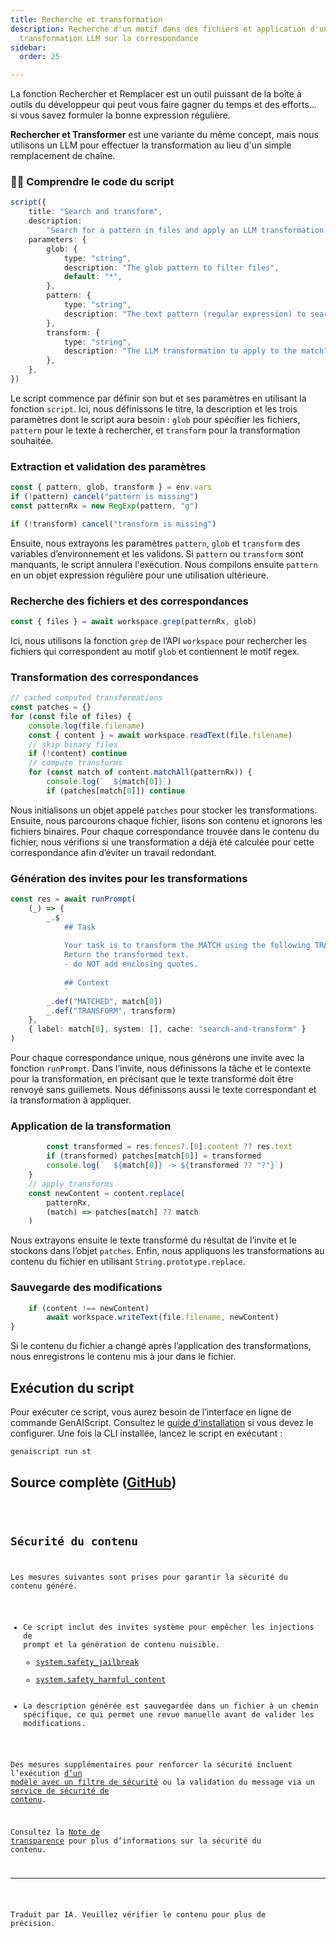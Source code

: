 ```yaml
---
title: Recherche et transformation
description: Recherche d'un motif dans des fichiers et application d'une
  transformation LLM sur la correspondance
sidebar:
  order: 25

---
```



La fonction Rechercher et Remplacer est un outil puissant de la boîte à outils du développeur qui peut vous faire gagner du temps et des efforts...
si vous savez formuler la bonne expression régulière.

**Rechercher et Transformer** est une variante du même concept,
mais nous utilisons un LLM pour effectuer la transformation au lieu d'un simple remplacement de chaîne.

### 👩‍💻 Comprendre le code du script

```ts
script({
    title: "Search and transform",
    description:
        "Search for a pattern in files and apply an LLM transformation to the match",
    parameters: {
        glob: {
            type: "string",
            description: "The glob pattern to filter files",
            default: "*",
        },
        pattern: {
            type: "string",
            description: "The text pattern (regular expression) to search for",
        },
        transform: {
            type: "string",
            description: "The LLM transformation to apply to the match",
        },
    },
})
```

Le script commence par définir son but et ses paramètres en utilisant la fonction `script`. Ici, nous définissons le titre, la description et les trois paramètres dont le script aura besoin : `glob` pour spécifier les fichiers, `pattern` pour le texte à rechercher, et `transform` pour la transformation souhaitée.

### Extraction et validation des paramètres

```ts
const { pattern, glob, transform } = env.vars
if (!pattern) cancel("pattern is missing")
const patternRx = new RegExp(pattern, "g")

if (!transform) cancel("transform is missing")
```

Ensuite, nous extrayons les paramètres `pattern`, `glob` et `transform` des variables d’environnement et les validons. Si `pattern` ou `transform` sont manquants, le script annulera l'exécution. Nous compilons ensuite `pattern` en un objet expression régulière pour une utilisation ultérieure.

### Recherche des fichiers et des correspondances

```ts
const { files } = await workspace.grep(patternRx, glob)
```

Ici, nous utilisons la fonction `grep` de l’API `workspace` pour rechercher les fichiers qui correspondent au motif `glob` et contiennent le motif regex.

### Transformation des correspondances

```ts
// cached computed transformations
const patches = {}
for (const file of files) {
    console.log(file.filename)
    const { content } = await workspace.readText(file.filename)
    // skip binary files
    if (!content) continue
    // compute transforms
    for (const match of content.matchAll(patternRx)) {
        console.log(`  ${match[0]}`)
        if (patches[match[0]]) continue
```

Nous initialisons un objet appelé `patches` pour stocker les transformations. Ensuite, nous parcourons chaque fichier, lisons son contenu et ignorons les fichiers binaires. Pour chaque correspondance trouvée dans le contenu du fichier, nous vérifions si une transformation a déjà été calculée pour cette correspondance afin d’éviter un travail redondant.

### Génération des invites pour les transformations

```ts
const res = await runPrompt(
    (_) => {
        _.$`
            ## Task
            
            Your task is to transform the MATCH using the following TRANSFORM.
            Return the transformed text.
            - do NOT add enclosing quotes.
            
            ## Context
            `
        _.def("MATCHED", match[0])
        _.def("TRANSFORM", transform)
    },
    { label: match[0], system: [], cache: "search-and-transform" }
)
```

Pour chaque correspondance unique, nous générons une invite avec la fonction `runPrompt`. Dans l’invite, nous définissons la tâche et le contexte pour la transformation, en précisant que le texte transformé doit être renvoyé sans guillemets. Nous définissons aussi le texte correspondant et la transformation à appliquer.

### Application de la transformation

```ts
        const transformed = res.fences?.[0].content ?? res.text
        if (transformed) patches[match[0]] = transformed
        console.log(`  ${match[0]} -> ${transformed ?? "?"}`)
    }
    // apply transforms
    const newContent = content.replace(
        patternRx,
        (match) => patches[match] ?? match
    )
```

Nous extrayons ensuite le texte transformé du résultat de l’invite et le stockons dans l’objet `patches`. Enfin, nous appliquons les transformations au contenu du fichier en utilisant `String.prototype.replace`.

### Sauvegarde des modifications

```ts
    if (content !== newContent)
        await workspace.writeText(file.filename, newContent)
}
```

Si le contenu du fichier a changé après l’application des transformations, nous enregistrons le contenu mis à jour dans le fichier.

## Exécution du script

Pour exécuter ce script, vous aurez besoin de l’interface en ligne de commande GenAIScript. Consultez le [guide d'installation](https://microsoft.github.io/genaiscript/getting-started/installation) si vous devez le configurer. Une fois la CLI installée, lancez le script en exécutant :

```bash
genaiscript run st
```

## Source complète ([GitHub](https://github.com/microsoft/genaiscript/blob/main/packages/sample/genaisrc/samples/st.genai.mts))

<Code code={source} wrap={true} lang="ts" title="st.genai.mts" />

## Sécurité du contenu

Les mesures suivantes sont prises pour garantir la sécurité du contenu généré.

* Ce script inclut des invites système pour empêcher les injections de prompt et la génération de contenu nuisible.
  * [system.safety\_jailbreak](../../reference/scripts/system#systemsafety_jailbreak/)
  * [system.safety\_harmful\_content](../../reference/scripts/system#systemsafety_harmful_content/)
* La description générée est sauvegardée dans un fichier à un chemin spécifique, ce qui permet une revue manuelle avant de valider les modifications.

Des mesures supplémentaires pour renforcer la sécurité incluent l’exécution [d’un modèle avec un filtre de sécurité](https://learn.microsoft.com/en-us/azure/ai-services/openai/concepts/content-filter?tabs=warning%2Cuser-prompt%2Cpython-new)
ou la validation du message via un [service de sécurité de contenu](../../reference/scripts/content-safety/).

Consultez la [Note de transparence](../../reference/transparency-note/) pour plus d’informations sur la sécurité du contenu.

<hr />

Traduit par IA. Veuillez vérifier le contenu pour plus de précision.
